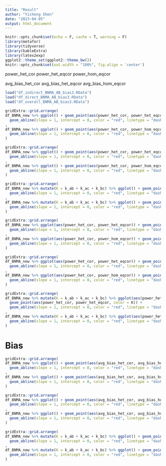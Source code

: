 ```yaml
---
title: "Result"
author: "Yicheng Shen"
date: "2023-04-05"
output: html_document
---
```


```r
knitr::opts_chunk$set(echo = F, cache = T, warning = F)
library(metafor)
library(tidyverse)
library(kableExtra)
library(latex2exp)
ggplot2::theme_set(ggplot2::theme_bw())
knitr::opts_chunk$set(out.width = "100%", fig.align = 'center')
```


power_het_cor
power_het_eqcor
power_hom_eqcor

avg_bias_het_cor
avg_bias_het_eqcor
avg_bias_hom_eqcor

```r
load("df_indirect_BNMA_AB_bias3.RData")
load("df_direct_BNMA_AB_bias3.RData")
load("df_overall_BNMA_AB_bias3.RData")
```


```r
gridExtra::grid.arrange(
df_BNMA_new %>% ggplot() + geom_point(aes(power_het_cor, power_het_eqcor, color = factor(OR_bc))) + 
  geom_abline(slope = 1, intercept = 0, color = "red", linetype = "dashed") 
,
df_BNMA_new %>% ggplot() + geom_point(aes(power_het_cor, power_hom_eqcor, color = factor(OR_bc))) + 
  geom_abline(slope = 1, intercept = 0, color = "red", linetype = "dashed") 
)

gridExtra::grid.arrange(
df_BNMA_new %>% ggplot() + geom_point(aes(power_het_cor, power_het_eqcor, color = factor(tau))) + 
  geom_abline(slope = 1, intercept = 0, color = "red", linetype = "dashed") 
,
df_BNMA_new %>% ggplot() + geom_point(aes(power_het_cor, power_hom_eqcor, color = factor(tau))) + 
  geom_abline(slope = 1, intercept = 0, color = "red", linetype = "dashed") 
)

gridExtra::grid.arrange(
df_BNMA_new %>% mutate(K = k_ab + k_ac + k_bc) %>% ggplot() + geom_point(aes(power_het_cor, power_het_eqcor, color = K)) + 
  geom_abline(slope = 1, intercept = 0, color = "red", linetype = "dashed") 
,
df_BNMA_new %>% mutate(K = k_ab + k_ac + k_bc) %>% ggplot() + geom_point(aes(power_het_cor, power_hom_eqcor, color = K)) + 
  geom_abline(slope = 1, intercept = 0, color = "red", linetype = "dashed") 
)
```


```r
gridExtra::grid.arrange(
df_BNMA_new %>% ggplot(aes(power_het_cor, power_het_eqcor)) + geom_point(aes(color = factor(OR_bc))) + 
  geom_abline(slope = 1, intercept = 0, color = "red", linetype = "dashed") + geom_smooth(se = F, color = "black", linetype = "dashed", linewidth = 0.5)
,
df_BNMA_new %>% ggplot(aes(power_het_cor, power_hom_eqcor)) + geom_point(aes(color = factor(OR_bc))) + 
  geom_abline(slope = 1, intercept = 0, color = "red", linetype = "dashed") + geom_smooth(se = F, color = "black", linetype = "dashed", linewidth = 0.5)
)

gridExtra::grid.arrange(
df_BNMA_new %>% ggplot(aes(power_het_cor, power_het_eqcor)) + geom_point(aes(color = factor(tau))) + 
  geom_abline(slope = 1, intercept = 0, color = "red", linetype = "dashed") + geom_smooth(se = F, color = "black", linetype = "dashed", linewidth = 0.5)
,
df_BNMA_new %>% ggplot(aes(power_het_cor, power_hom_eqcor)) + geom_point(aes(color = factor(tau))) + 
  geom_abline(slope = 1, intercept = 0, color = "red", linetype = "dashed") + geom_smooth(se = F, color = "black", linetype = "dashed", linewidth = 0.5)
)

gridExtra::grid.arrange(
df_BNMA_new %>% mutate(K = k_ab + k_ac + k_bc) %>% ggplot(aes(power_het_cor, power_het_eqcor)) + 
  geom_point(aes(power_het_cor, power_het_eqcor, color = K)) + 
  geom_abline(slope = 1, intercept = 0, color = "red", linetype = "dashed") + geom_smooth(se = F, color = "black", linetype = "dashed", linewidth = 0.5)
,
df_BNMA_new %>% mutate(K = k_ab + k_ac + k_bc) %>% ggplot(aes(power_het_cor, power_hom_eqcor)) +   geom_point(aes(power_het_cor, power_hom_eqcor, color = K)) + 
  geom_abline(slope = 1, intercept = 0, color = "red", linetype = "dashed") + geom_smooth(se = F, color = "black", linetype = "dashed", linewidth = 0.5)
)
```


# Bias
```r
gridExtra::grid.arrange(
df_BNMA_new %>% ggplot() + geom_point(aes(avg_bias_het_cor, avg_bias_het_eqcor, color = factor(OR_bc))) + 
  geom_abline(slope = 1, intercept = 0, color = "red", linetype = "dashed") 
,
df_BNMA_new %>% ggplot() + geom_point(aes(avg_bias_het_cor, avg_bias_hom_eqcor, color = factor(OR_bc))) + 
  geom_abline(slope = 1, intercept = 0, color = "red", linetype = "dashed") 
)

gridExtra::grid.arrange(
df_BNMA_new %>% ggplot() + geom_point(aes(avg_bias_het_cor, avg_bias_het_eqcor, color = factor(tau))) + 
  geom_abline(slope = 1, intercept = 0, color = "red", linetype = "dashed") 
,
df_BNMA_new %>% ggplot() + geom_point(aes(avg_bias_het_cor, avg_bias_hom_eqcor, color = factor(tau))) + 
  geom_abline(slope = 1, intercept = 0, color = "red", linetype = "dashed") 
)

gridExtra::grid.arrange(
df_BNMA_new %>% mutate(K = k_ab + k_ac + k_bc) %>% ggplot() + geom_point(aes(avg_bias_het_cor, avg_bias_het_eqcor, color = K)) + 
  geom_abline(slope = 1, intercept = 0, color = "red", linetype = "dashed") 
,
df_BNMA_new %>% mutate(K = k_ab + k_ac + k_bc) %>% ggplot() + geom_point(aes(avg_bias_het_cor, avg_bias_hom_eqcor, color = K)) + 
  geom_abline(slope = 1, intercept = 0, color = "red", linetype = "dashed") 
)
```







